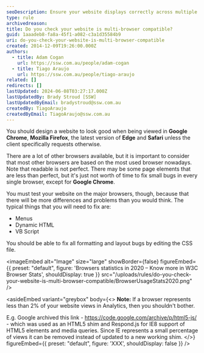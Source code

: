 ```yaml
---
seoDescription: Ensure your website displays correctly across multiple browsers, including Google Chrome, Mozilla Firefox, Microsoft Edge, and Safari. Focus on Chrome and Firefox, as they are most widely used, but also test in Edge and Safari to catch any compatibility issues.
type: rule
archivedreason:
title: Do you check your website is multi-browser compatible?
guid: 1aaadeb8-fa8a-45f1-a082-c3a1d35584b9
uri: do-you-check-your-website-is-multi-browser-compatible
created: 2014-12-09T19:26:00.000Z
authors:
  - title: Adam Cogan
    url: https://ssw.com.au/people/adam-cogan
  - title: Tiago Araujo
    url: https://ssw.com.au/people/tiago-araujo
related: []
redirects: []
lastUpdated: 2024-06-08T03:27:17.000Z
lastUpdatedBy: Brady Stroud [SSW]
lastUpdatedByEmail: bradystroud@ssw.com.au
createdBy: TiagoAraujo
createdByEmail: TiagoAraujo@ssw.com.au
---
```


You should design a website to look good when being viewed in **Google Chrome**, **Mozilla Firefox**, the latest version of **Edge** and **Safari** unless the client specifically requests otherwise.

There are a lot of other browsers available, but it is important to consider that most other browsers are based on the most used browser nowadays.
Note that readable is not perfect. There may be some page elements that are less than perfect, but it's just not worth of time to fix small bugs in every single browser, except for **Google Chrome**.

You must test your website on the major browsers, though, because that there will be more differences and problems than you would think. The typical things that you will need to fix are:

- Menus
- Dynamic HTML
- VB Script

You should be able to fix all formatting and layout bugs by editing the CSS file.


<imageEmbed
  alt="Image"
  size="large"
  showBorder={false}
  figureEmbed={{
    preset: "default",
    figure: 'Browsers statistics in 2020 – Know more in W3C Browser Stats',
    shouldDisplay: true
  }}
  src="/uploads/rules/do-you-check-your-website-is-multi-browser-compatible/BrowserUsageStats2020.png"
/>

<asideEmbed
  variant="greybox"
  body={<>
    **Note:** If a browser represents less than 2% of your website views in Analytics, then you shouldn't bother.

E.g. Google archived this link - https://code.google.com/archive/p/html5-js/ - which was used as an HTML5 shim and Respond.js for IE8 support of HTML5 elements and media queries. Since IE represents a small percentage of views it can be removed instead of updated to a new working shim.
  </>}
  figureEmbed={{
    preset: "default",
    figure: 'XXX',
    shouldDisplay: false
  }}
/>

